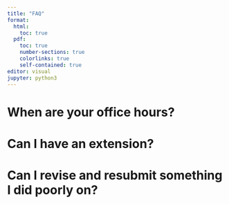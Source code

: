 ```yaml
---
title: "FAQ"
format: 
  html:
    toc: true
  pdf:
    toc: true
    number-sections: true
    colorlinks: true
    self-contained: true
editor: visual
jupyter: python3
---
```



# When are your office hours?

# Can I have an extension?

# Can I revise and resubmit something I did poorly on?
